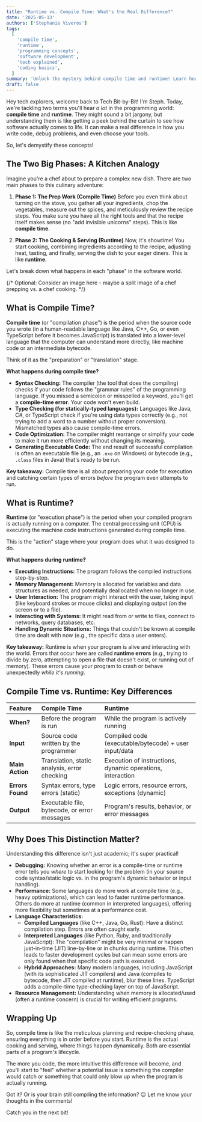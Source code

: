 ```yaml
---
title: "Runtime vs. Compile Time: What's the Real Difference?"
date: '2025-05-13'
authors: ['Stephanie Viveros']
tags:
  [
    'compile time',
    'runtime',
    'programming concepts',
    'software development',
    'tech explained',
    'coding basics',
  ]
summary: 'Unlock the mystery behind compile time and runtime! Learn how these two crucial phases in software development impact your code, errors, and performance, explained simply.'
draft: false
---
```


Hey tech explorers, welcome back to Tech Bit-by-Bit! I'm Steph. Today, we're tackling two terms you'll hear _a lot_ in the programming world: **compile time** and **runtime**. They might sound a bit jargony, but understanding them is like getting a peek behind the curtain to see how software actually comes to life. It can make a real difference in how you write code, debug problems, and even choose your tools.

So, let's demystify these concepts!

## The Two Big Phases: A Kitchen Analogy

Imagine you're a chef about to prepare a complex new dish. There are two main phases to this culinary adventure:

1.  **Phase 1: The Prep Work (Compile Time)**
    Before you even think about turning on the stove, you gather all your ingredients, chop the vegetables, measure out the spices, and meticulously review the recipe steps. You make sure you have all the right tools and that the recipe itself makes sense (no "add invisible unicorns" steps). This is like **compile time**.

2.  **Phase 2: The Cooking & Serving (Runtime)**
    Now, it's showtime! You start cooking, combining ingredients according to the recipe, adjusting heat, tasting, and finally, serving the dish to your eager diners. This is like **runtime**.

Let's break down what happens in each "phase" in the software world.

{/* Optional: Consider an image here - maybe a split image of a chef prepping vs. a chef cooking. */}

## What is Compile Time?

**Compile time** (or "compilation phase") is the period when the source code you wrote (in a human-readable language like Java, C++, Go, or even TypeScript before it becomes JavaScript) is translated into a lower-level language that the computer can understand more directly, like machine code or an intermediate bytecode.

Think of it as the "preparation" or "translation" stage.

**What happens during compile time?**

- **Syntax Checking:** The compiler (the tool that does the compiling) checks if your code follows the "grammar rules" of the programming language. If you missed a semicolon or misspelled a keyword, you'll get a **compile-time error**. Your code won't even build.
- **Type Checking (for statically-typed languages):** Languages like Java, C#, or TypeScript check if you're using data types correctly (e.g., not trying to add a word to a number without proper conversion). Mismatched types also cause compile-time errors.
- **Code Optimization:** The compiler might rearrange or simplify your code to make it run more efficiently without changing its meaning.
- **Generating Executable Code:** The end result of successful compilation is often an executable file (e.g., an `.exe` on Windows) or bytecode (e.g., `.class` files in Java) that's ready to be run.

**Key takeaway:** Compile time is all about preparing your code for execution and catching certain types of errors _before_ the program even attempts to run.

## What is Runtime?

**Runtime** (or "execution phase") is the period when your compiled program is actually running on a computer. The central processing unit (CPU) is executing the machine code instructions generated during compile time.

This is the "action" stage where your program does what it was designed to do.

**What happens during runtime?**

- **Executing Instructions:** The program follows the compiled instructions step-by-step.
- **Memory Management:** Memory is allocated for variables and data structures as needed, and potentially deallocated when no longer in use.
- **User Interaction:** The program might interact with the user, taking input (like keyboard strokes or mouse clicks) and displaying output (on the screen or to a file).
- **Interacting with Systems:** It might read from or write to files, connect to networks, query databases, etc.
- **Handling Dynamic Situations:** Things that couldn't be known at compile time are dealt with now (e.g., the specific data a user enters).

**Key takeaway:** Runtime is when your program is alive and interacting with the world. Errors that occur here are called **runtime errors** (e.g., trying to divide by zero, attempting to open a file that doesn't exist, or running out of memory). These errors cause your program to crash or behave unexpectedly _while it's running_.

## Compile Time vs. Runtime: Key Differences

| Feature          | Compile Time                                 | Runtime                                                    |
| :--------------- | :------------------------------------------- | :--------------------------------------------------------- |
| **When?**        | Before the program is run                    | While the program is actively running                      |
| **Input**        | Source code written by the programmer        | Compiled code (executable/bytecode) + user input/data      |
| **Main Action**  | Translation, static analysis, error checking | Execution of instructions, dynamic operations, interaction |
| **Errors Found** | Syntax errors, type errors (static)          | Logic errors, resource errors, exceptions (dynamic)        |
| **Output**       | Executable file, bytecode, or error messages | Program's results, behavior, or error messages             |

## Why Does This Distinction Matter?

Understanding this difference isn't just academic; it's super practical!

- **Debugging:** Knowing whether an error is a compile-time or runtime error tells you _where_ to start looking for the problem (in your source code syntax/static logic vs. in the program's dynamic behavior or input handling).
- **Performance:** Some languages do more work at compile time (e.g., heavy optimizations), which can lead to faster runtime performance. Others do more at runtime (common in interpreted languages), offering more flexibility but sometimes at a performance cost.
- **Language Characteristics:**
  - **Compiled Languages** (like C++, Java, Go, Rust): Have a distinct compilation step. Errors are often caught early.
  - **Interpreted Languages** (like Python, Ruby, and traditionally JavaScript): The "compilation" might be very minimal or happen just-in-time (JIT) line-by-line or in chunks during runtime. This often leads to faster development cycles but can mean some errors are only found when that specific code path is executed.
  - **Hybrid Approaches:** Many modern languages, including JavaScript (with its sophisticated JIT compilers) and Java (compiles to bytecode, then JIT compiled at runtime), blur these lines. TypeScript adds a compile-time type-checking layer on top of JavaScript.
- **Resource Management:** Understanding when memory is allocated/used (often a runtime concern) is crucial for writing efficient programs.

## Wrapping Up

So, compile time is like the meticulous planning and recipe-checking phase, ensuring everything is in order before you start. Runtime is the actual cooking and serving, where things happen dynamically. Both are essential parts of a program's lifecycle.

The more you code, the more intuitive this difference will become, and you'll start to "feel" whether a potential issue is something the compiler would catch or something that could only blow up when the program is actually running.

Got it? Or is your brain still compiling the information? 😉 Let me know your thoughts in the comments!

Catch you in the next bit!
